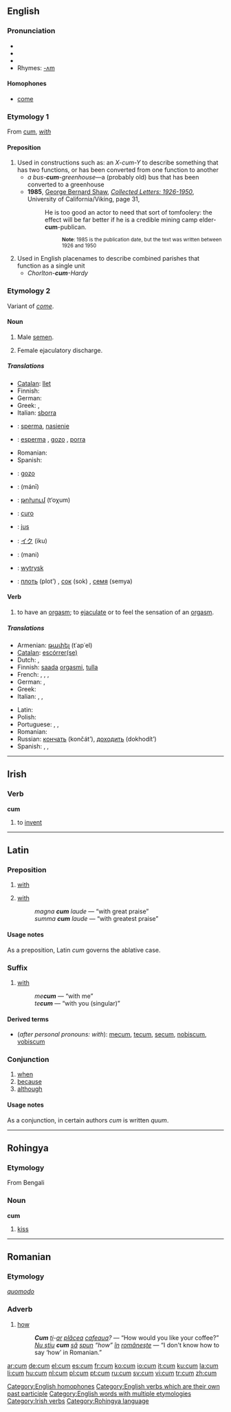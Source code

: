 {{see|cùm|cúm|cụm}}
==English==
{{rft}}

===Pronunciation===
* {{enPR|/kŭm/}}
* {{IPA|/kʌm/}}
* {{SAMPA|/kVm/}}
* Rhymes: [[Rhymes:English:-ʌm|-ʌm]]

====Homophones====
* [[come]]

===Etymology 1===
From {{L.}} [[#Latin|cum]], ''[[with]]''

====Preposition====
{{infl|en|preposition}}

# Used in constructions such as: an ''X-cum-Y'' to describe something that has two functions, or has been converted from one function to another
#* ''a bus-'''cum'''-greenhouse''—a (probably old) bus that has been converted to a greenhouse
#* '''1985''', [[w:George Bernard Shaw|George Bernard Shaw]], ''[http://books.google.com/books?id=UF08AAAAIAAJ&q=elder-cum-publican&dq=elder-cum-publican&ei=Ao2AR-2rJIG-sgPwl7C3Cw&pgis=1 Collected Letters: 1926-1950]'', University of California/Viking, page 31,
#*: He is too good an actor to need that sort of tomfoolery: the effect will be far better if he is a credible mining camp elder-'''cum'''-publican.
#*:: <small>'''Note''': 1985 is the publication date, but the text was written between 1926 and 1950</small>
# Used in English placenames to describe combined parishes that function as a single unit
#* ''Chorlton-'''cum'''-Hardy''

===Etymology 2===
Variant of ''[[come]]''.

====Noun====
{{en-noun|-}}

# {{slang}} Male [[semen]].
# {{slang}} Female ejaculatory discharge.

=====Translations=====
{{trans-top|male semen}}
* [[Catalan]]: [[llet]] {{f}}
* Finnish: {{t-|fi|sperma}}
* German: {{t-|de|Sperma|n}}
* Greek: {{t-|el|χύσι|n|tr=chísi|sc=Grek}}, {{t-|el|χύσιμο|n|tr=chísimo|sc=Grek}}
* Italian: [[sborra]] {{f}}
{{trans-mid}}
* {{ttbc|Polish}}: [[sperma]], [[nasienie]]
* {{ttbc|Portuguese}}: [[esperma]] {{f}}, [[gozo]] {{m}}, [[porra]] {{f}}
* Romanian: {{t-|ro|sloboz|m}}
* Spanish: {{t+|es|leche|f}}
{{trans-bottom}}

{{trans-top|female ejaculatory discharge}}
* {{ttbc|Portuguese}}: [[gozo]] {{m}}
{{trans-mid}}
{{trans-bottom}}

{{checktrans}}
{{trans-top|translations to be checked}}
* {{ttbc|Arabic}}: {{Arab|[[مني]]}} (mánī)
* {{ttbc|Armenian}}: [[թոխում]] (t‘oχum)
* {{ttbc|Esperanto}}: [[curo]]
* {{ttbc|French}}: [[jus]] {{m}}
* {{ttbc|Japanese}}: [[イク]] (iku)
* {{ttbc|Persian}}: {{fa-Arab|[[منی]]}} (mani)
* {{ttbc|Polish}}: [[wytrysk]]
* {{ttbc|Russian}}: [[плоть]] (plot’) {{f}}, [[сок]] (sok) {{m}}, [[семя]] (semya) {{n}}
{{trans-bottom}}

====Verb====
{{en-verb|cums|cumming|came|[[came]] or [[cum]]}}

# {{slang}} to have an [[orgasm]]; to [[ejaculate]] or to feel the sensation of an [[orgasm]].

=====Translations=====
{{trans-top|to have an orgasm; to ejelate}}
* Armenian: [[թափել]] (t῾ap῾el)
* [[Catalan]]: [[escórrer|escórrer(se)]]
* Dutch: {{t-|nl|klaarkomen}}, {{t+|nl|komen}}
* Finnish: [[saada]] [[orgasmi]], [[tulla]]
* French: {{t+|fr|venir}}, {{t-|fr|juter}}, {{t-|fr|éjaculer}}, {{t+|fr|jouir}}
* German: {{t-|de|abspritzen}}, {{t+|de|kommen}}
* Greek: {{t|el|χύνω||tr=chíno|sc=Grek}}
* Italian: {{t+|it|venire}}, {{t+|it|eiaculare}}, {{t-|it|sborrare}}
{{trans-mid}}
* Latin: {{t-|la|eiaculare}}
* Polish: {{t-|pl|mieć wytrysk}}
* Portuguese: {{t-|pt|ejacular}}, {{t+|pt|gozar}}, {{t-|pt|esporrar}}
* Romanian: {{t-|ro|slobozi|alt=a slobozi}}
* Russian: [[кончать]] (končát’), [[доходить]] (dokhodít’)
* Spanish: {{t+|es|venir}}, {{t-|es|eyacular}}, {{t-|es|correrse}}
{{trans-bottom}}

[[Category:English homophones]]
[[Category:English verbs which are their own past participle]]
[[Category:English words with multiple etymologies]]

----

==Irish==

===Verb===
'''cum'''

# to [[invent]]

[[Category:Irish verbs]]

----

==Latin==

===Preposition===
{{infl|la|preposition|+ ablative}}

# [[with]]
# {{context|as a postpositive suffix after adjectives}} [[with]] <!-- Is this sense best classified as a suffix or a preposition? -->
#: ''magna '''cum''' laude'' — “with great praise”
#: ''summa '''cum''' laude'' — “with greatest praise”

====Usage notes====
As a preposition, Latin ''cum'' governs the ablative case.

===Suffix===
{{infl|la|suffix|cat=suffixes}}

# {{context|after personal pronouns}} [[with]]
#: ''me'''cum''''' — “with me”
#: ''te'''cum''''' — “with you (singular)”

====Derived terms====
* (''after personal pronouns: with''): [[mecum]], [[tecum]], [[secum]], [[nobiscum]], [[vobiscum]]

===Conjunction===
{{infl|la|conjunction|+ subjunctive}}

# [[when]]
# [[because]]
# [[although]]

====Usage notes====
As a conjunction, in certain authors ''cum'' is written ''quum''.

----

==Rohingya==

===Etymology===
From Bengali

===Noun===
'''cum'''

# [[kiss]]

[[Category:Rohingya language]]

----

==Romanian==

===Etymology===
{{L.|ro}} ''[[quomodo]]''

===Adverb===
{{ro-adv}}

# [[how]]
#: '''''Cum''' [[îţi|ţi]]-[[ar]] [[plăcea]] [[cafeaua]]?'' — “How would you like your coffee?”
#: ''[[nu ştiu|Nu ştiu]] '''cum''' [[să]] [[spun]] “how” [[în]] [[româneşte]]'' — “I don't know how to say ‘how’ in Romanian.”

[[ar:cum]]
[[de:cum]]
[[el:cum]]
[[es:cum]]
[[fr:cum]]
[[ko:cum]]
[[io:cum]]
[[it:cum]]
[[ku:cum]]
[[la:cum]]
[[li:cum]]
[[hu:cum]]
[[nl:cum]]
[[pl:cum]]
[[pt:cum]]
[[ru:cum]]
[[sv:cum]]
[[vi:cum]]
[[tr:cum]]
[[zh:cum]]
